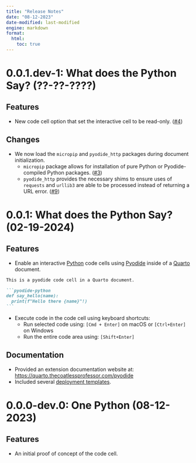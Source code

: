 ```yaml
---
title: "Release Notes"
date: "08-12-2023"
date-modified: last-modified
engine: markdown
format: 
  html:
    toc: true
---
```


[pyodide]: https://pyodide.org/en/stable/
[python]: https://www.python.org/
[quarto]: https://quarto.org/


# 0.0.1.dev-1: What does the Python Say? (??-??-????)

## Features

- New code cell option that set the interactive cell to be read-only. ([#4](https://github.com/coatless-quarto/pyodide/issues/4))

## Changes

- We now load the `micropip` and `pyodide_http` packages during document initialization.
  - `micropip` package allows for installation of pure Python or Pyodide-compiled Python packages.
     ([#3](https://github.com/coatless-quarto/pyodide/issues/3))
  - `pyodide_http` provides the necessary shims to ensure uses of `requests` and `urllib3` are 
     able to be processed instead of returning a URL error. ([#9](https://github.com/coatless-quarto/pyodide/issues/9))

# 0.0.1: What does the Python Say? (02-19-2024)

## Features

- Enable an interactive [Python][python] code cells using [Pyodide][pyodide] inside of a [Quarto][quarto] document.

````md
This is a pyodide code cell in a Quarto document. 

```pyodide-python
def say_hello(name):
  print(f"Hello there {name}"!)
```
````

- Execute code in the code cell using keyboard shortcuts:
   - Run selected code using: `[Cmd + Enter]` on macOS or `[Ctrl+Enter]`  on Windows 
   - Run the entire code area using: `[Shift+Enter]`

## Documentation

- Provided an extension documentation website at: <https://quarto.thecoatlessprofessor.com/pyodide>
- Included several [deployment templates](https://quarto.thecoatlessprofessor.com/pyodide/qpyodide-deployment-templates.html).

# 0.0.0-dev.0: One Python (08-12-2023)

## Features

- An initial proof of concept of the code cell.